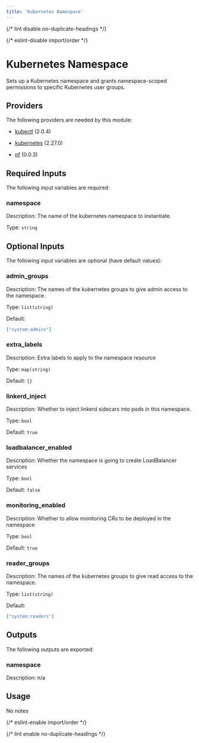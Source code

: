 ```yaml
---
title: 'Kubernetes Namespace'
---
```



{/* lint disable no-duplicate-headings */}

{/* eslint-disable import/order */}

<ModuleHeader
  name="kube_namespace"
  sourceHref="https://github.com/Panfactum/stack/tree/__PANFACTUM_VERSION_EDGE__/packages/infrastructure/kube_namespace"
  status="stable"
  type="submodule"
/>

# Kubernetes Namespace

Sets up a Kubernetes namespace and grants namespace-scoped permissions to specific Kubernetes user groups.

## Providers

The following providers are needed by this module:

- [kubectl](https://registry.terraform.io/providers/alekc/kubectl/2.0.4/docs) (2.0.4)

- [kubernetes](https://registry.terraform.io/providers/hashicorp/kubernetes/2.27.0/docs) (2.27.0)

- [pf](https://registry.terraform.io/providers/panfactum/pf/0.0.3/docs) (0.0.3)

## Required Inputs

The following input variables are required:

### namespace

Description: The name of the kubernetes namespace to instantiate.

Type: `string`

## Optional Inputs

The following input variables are optional (have default values):

### admin_groups

Description: The names of the kubernetes groups to give admin access to the namespace.

Type: `list(string)`

Default:

```json
["system:admins"]
```

### extra_labels

Description: Extra labels to apply to the namespace resource

Type: `map(string)`

Default: `{}`

### linkerd_inject

Description: Whether to inject linkerd sidecars into pods in this namespace.

Type: `bool`

Default: `true`

### loadbalancer_enabled

Description: Whether the namespace is going to create LoadBalancer services

Type: `bool`

Default: `false`

### monitoring_enabled

Description: Whether to allow monitoring CRs to be deployed in the namespace

Type: `bool`

Default: `true`

### reader_groups

Description: The names of the kubernetes groups to give read access to the namespace.

Type: `list(string)`

Default:

```json
["system:readers"]
```

## Outputs

The following outputs are exported:

### namespace

Description: n/a

## Usage

No notes

{/* eslint-enable import/order */}

{/* lint enable no-duplicate-headings */}
